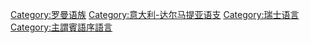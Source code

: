 {{Catnav|頁面分類|各種主題的頁面分類|按國家分類|各國語言|義大利語言}}

{{catmore}}
{{Commons category|Italian language}}

[[Category:罗曼语族|Category:罗曼语族]]
[[Category:意大利-达尔马提亚语支|Category:意大利-达尔马提亚语支]]
[[Category:瑞士语言|Category:瑞士语言]]
[[Category:主謂賓語序語言|Category:主謂賓語序語言]]